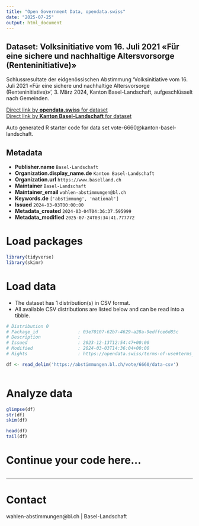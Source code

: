 ```yaml
---
title: "Open Government Data, opendata.swiss"
date: "2025-07-25"
output: html_document
---
```


## Dataset: Volksinitiative vom 16. Juli 2021 «Für eine sichere und nachhaltige Altersvorsorge (Renteninitiative)»

Schlussresultate der eidgenössischen Abstimmung 'Volksinitiative vom 16. Juli 2021 «Für eine sichere und nachhaltige Altersvorsorge (Renteninitiative)»', 3. März 2024, Kanton Basel-Landschaft, aufgeschlüsselt nach Gemeinden.

[Direct link by **opendata.swiss** for dataset](https://opendata.swiss/de/dataset/volksinitiative-vom-16-juli-2021-fur-eine-sichere-und-nachhaltige-altersvorsorge-renteninitiati1)<br>
[Direct link by **Kanton Basel-Landschaft** for dataset](https://abstimmungen.bl.ch/vote/6660/data)

Auto generated R starter code for data set vote-6660@kanton-basel-landschaft.

## Metadata

- **Publisher.name** `Basel-Landschaft`
- **Organization.display_name.de** `Kanton Basel-Landschaft`
- **Organization.url** `https://www.baselland.ch`
- **Maintainer** `Basel-Landschaft`
- **Maintainer_email** `wahlen-abstimmungen@bl.ch`
- **Keywords.de** `['abstimmung', 'national']`
- **Issued** `2024-03-03T00:00:00`
- **Metadata_created** `2024-03-04T04:36:37.595999`
- **Metadata_modified** `2025-07-24T03:34:41.777772`


# Load packages

```r

library(tidyverse)
library(skimr)

```

# Load data

-   The dataset has 1 distribution(s) in CSV format.
-   All available CSV distributions are listed below and can be read into a tibble.

```r

# Distribution 0
# Package_id               : 03e70107-62b7-4629-a28a-9edffce6d85c
# Description              : 
# Issued                   : 2023-12-13T12:54:47+00:00
# Modified                 : 2024-03-03T14:36:04+00:00
# Rights                   : https://opendata.swiss/terms-of-use#terms_by

df <- read_delim('https://abstimmungen.bl.ch/vote/6660/data-csv')



```

# Analyze data

```r

glimpse(df)
str(df)
skim(df)

head(df)
tail(df)

```

# Continue your code here...

```r

```

------------------------------------------------------------------------

# Contact

wahlen-abstimmungen@bl.ch | Basel-Landschaft

